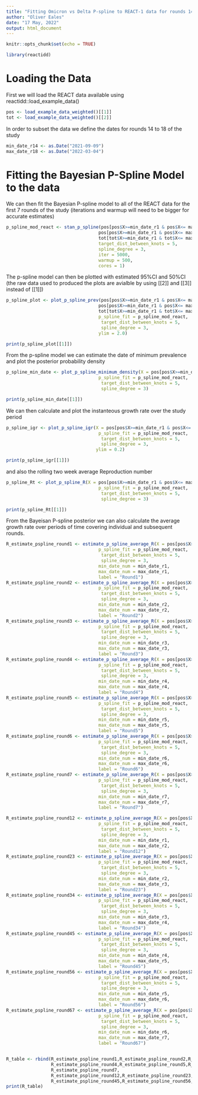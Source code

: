 ```yaml
---
title: "Fitting Omicron vs Delta P-spline to REACT-1 data for rounds 14-18"
author: "Oliver Eales"
date: "17 May, 2022"
output: html_document
---
```


```r
knitr::opts_chunk$set(echo = TRUE)
```

```r
library(reactidd)
```

# Loading the Data
First we will load the REACT data available using reactidd::load_example_data() 

```r
pos <- load_example_data_weighted()[[1]]
tot <- load_example_data_weighted()[[2]]
```

In order to subset the data we define the dates for rounds 14 to 18 of the study
```r
min_date_r14 <- as.Date("2021-09-09")
max_date_r18 <- as.Date("2022-03-04")
```



# Fitting the Bayesian P-Spline Model to the data
We can then fit the Bayesian P-spline model to all of the REACT data for the first 7 rounds of the study (iterations and warmup will need to be bigger for accurate estimates)

```r
p_spline_mod_react <- stan_p_spline(pos[pos$X>=min_date_r1 & pos$X<= max_date_r7,]$X,
                                   pos[pos$X>=min_date_r1 & pos$X<= max_date_r7,]$England,
                                   tot[tot$X>=min_date_r1 & tot$X<= max_date_r7,]$England,
                                   target_dist_between_knots = 5,
                                   spline_degree = 3,
                                   iter = 5000,
                                   warmup = 500,
                                   cores = 1)


```

The p-spline model can then be plotted with estimated 95%CI and 50%CI (the raw data used to produced the plots are avialble by using [[2]] and [[3]] instead of [[1]])
```r
p_spline_plot <- plot_p_spline_prev(pos[pos$X>=min_date_r1 & pos$X<= max_date_r7,]$X,
                                   pos[pos$X>=min_date_r1 & pos$X<= max_date_r7,]$England,
                                   tot[tot$X>=min_date_r1 & tot$X<= max_date_r7,]$England,
                                   p_spline_fit = p_spline_mod_react, 
                                    target_dist_between_knots = 5,
                                    spline_degree = 3,
                                   ylim = 2.0)

print(p_spline_plot[[1]])


```

From the p-spline model we can estimate the date of minimum prevalence and plot the posterior probability density

```r
p_spline_min_date <- plot_p_spline_minimum_density(X = pos[pos$X>=min_date_r1 & pos$X<= max_date_r7,]$X,
                                   p_spline_fit = p_spline_mod_react, 
                                    target_dist_between_knots = 5,
                                    spline_degree = 3)

print(p_spline_min_date[[1]])


```
We can then calculate and plot the instanteous growth rate over the study period

```r
p_spline_igr <- plot_p_spline_igr(X = pos[pos$X>=min_date_r1 & pos$X<= max_date_r7,]$X,
                                   p_spline_fit = p_spline_mod_react, 
                                    target_dist_between_knots = 5,
                                    spline_degree = 3,
                                  ylim = 0.2)

print(p_spline_igr[[1]])


```
and also the rolling two week average Reproduction number
```r
p_spline_Rt <- plot_p_spline_R(X = pos[pos$X>=min_date_r1 & pos$X<= max_date_r7,]$X,
                                   p_spline_fit = p_spline_mod_react, 
                                    target_dist_between_knots = 5,
                                    spline_degree = 3)

print(p_spline_Rt[[1]])


```
From the Bayeisan P-spline posterior we can also calculate the average growth rate over periods of time covering individual and subsequent rounds.

```r
R_estimate_pspline_round1 <- estimate_p_spline_average_R(X = pos[pos$X>=min_date_r1 & pos$X<= max_date_r7,]$X,
                                   p_spline_fit = p_spline_mod_react, 
                                    target_dist_between_knots = 5,
                                    spline_degree = 3,
                                   min_date_num = min_date_r1,
                                   max_date_num = max_date_r1,
                                   label = "Round1")
R_estimate_pspline_round2 <- estimate_p_spline_average_R(X = pos[pos$X>=min_date_r1 & pos$X<= max_date_r7,]$X,
                                   p_spline_fit = p_spline_mod_react, 
                                    target_dist_between_knots = 5,
                                    spline_degree = 3,
                                   min_date_num = min_date_r2,
                                   max_date_num = max_date_r2,
                                   label = "Round2")
R_estimate_pspline_round3 <- estimate_p_spline_average_R(X = pos[pos$X>=min_date_r1 & pos$X<= max_date_r7,]$X,
                                   p_spline_fit = p_spline_mod_react, 
                                    target_dist_between_knots = 5,
                                    spline_degree = 3,
                                   min_date_num = min_date_r3,
                                   max_date_num = max_date_r3,
                                   label = "Round3")
R_estimate_pspline_round4 <- estimate_p_spline_average_R(X = pos[pos$X>=min_date_r1 & pos$X<= max_date_r7,]$X,
                                   p_spline_fit = p_spline_mod_react, 
                                    target_dist_between_knots = 5,
                                    spline_degree = 3,
                                   min_date_num = min_date_r4,
                                   max_date_num = max_date_r4,
                                   label = "Round4")
R_estimate_pspline_round5 <- estimate_p_spline_average_R(X = pos[pos$X>=min_date_r1 & pos$X<= max_date_r7,]$X,
                                   p_spline_fit = p_spline_mod_react, 
                                    target_dist_between_knots = 5,
                                    spline_degree = 3,
                                   min_date_num = min_date_r5,
                                   max_date_num = max_date_r5,
                                   label = "Round5")
R_estimate_pspline_round6 <- estimate_p_spline_average_R(X = pos[pos$X>=min_date_r1 & pos$X<= max_date_r7,]$X,
                                   p_spline_fit = p_spline_mod_react, 
                                    target_dist_between_knots = 5,
                                    spline_degree = 3,
                                   min_date_num = min_date_r6,
                                   max_date_num = max_date_r6,
                                   label = "Round6")
R_estimate_pspline_round7 <- estimate_p_spline_average_R(X = pos[pos$X>=min_date_r1 & pos$X<= max_date_r7,]$X,
                                   p_spline_fit = p_spline_mod_react, 
                                    target_dist_between_knots = 5,
                                    spline_degree = 3,
                                   min_date_num = min_date_r7,
                                   max_date_num = max_date_r7,
                                   label = "Round7")

R_estimate_pspline_round12 <- estimate_p_spline_average_R(X = pos[pos$X>=min_date_r1 & pos$X<= max_date_r7,]$X,
                                   p_spline_fit = p_spline_mod_react, 
                                    target_dist_between_knots = 5,
                                    spline_degree = 3,
                                   min_date_num = min_date_r1,
                                   max_date_num = max_date_r2,
                                   label = "Round12")
R_estimate_pspline_round23 <- estimate_p_spline_average_R(X = pos[pos$X>=min_date_r1 & pos$X<= max_date_r7,]$X,
                                   p_spline_fit = p_spline_mod_react, 
                                    target_dist_between_knots = 5,
                                    spline_degree = 3,
                                   min_date_num = min_date_r2,
                                   max_date_num = max_date_r3,
                                   label = "Round23")
R_estimate_pspline_round34 <- estimate_p_spline_average_R(X = pos[pos$X>=min_date_r1 & pos$X<= max_date_r7,]$X,
                                   p_spline_fit = p_spline_mod_react, 
                                    target_dist_between_knots = 5,
                                    spline_degree = 3,
                                   min_date_num = min_date_r3,
                                   max_date_num = max_date_r4,
                                   label = "Round34")
R_estimate_pspline_round45 <- estimate_p_spline_average_R(X = pos[pos$X>=min_date_r1 & pos$X<= max_date_r7,]$X,
                                   p_spline_fit = p_spline_mod_react, 
                                    target_dist_between_knots = 5,
                                    spline_degree = 3,
                                   min_date_num = min_date_r4,
                                   max_date_num = max_date_r5,
                                   label = "Round45")
R_estimate_pspline_round56 <- estimate_p_spline_average_R(X = pos[pos$X>=min_date_r1 & pos$X<= max_date_r7,]$X,
                                   p_spline_fit = p_spline_mod_react, 
                                    target_dist_between_knots = 5,
                                    spline_degree = 3,
                                   min_date_num = min_date_r5,
                                   max_date_num = max_date_r6,
                                   label = "Round56")
R_estimate_pspline_round67 <- estimate_p_spline_average_R(X = pos[pos$X>=min_date_r1 & pos$X<= max_date_r7,]$X,
                                   p_spline_fit = p_spline_mod_react, 
                                    target_dist_between_knots = 5,
                                    spline_degree = 3,
                                   min_date_num = min_date_r6,
                                   max_date_num = max_date_r7,
                                   label = "Round67")


R_table <- rbind(R_estimate_pspline_round1,R_estimate_pspline_round2,R_estimate_pspline_round3,
                 R_estimate_pspline_round4,R_estimate_pspline_round5,R_estimate_pspline_round6,
                 R_estimate_pspline_round7,
                 R_estimate_pspline_round12,R_estimate_pspline_round23,R_estimate_pspline_round34,
                 R_estimate_pspline_round45,R_estimate_pspline_round56,R_estimate_pspline_round67)
print(R_table)


```
